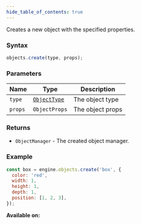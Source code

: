 ```yaml
---
hide_table_of_contents: true
---
```



Creates a new object with the specified properties.

### Syntax

```js
objects.create(type, props);
```

### Parameters

| Name    | Type                                  | Description      |
| ------- | ------------------------------------- | ---------------- |
| `type`  | [`ObjectType`](/sdk/types/ObjectType) | The object type  |
| `props` | `ObjectProps`                         | The object props |

### Returns

- `ObjectManager` - The created object manager.

### Example

```js
const box = engine.objects.create('box', {
  color: 'red',
  width: 1,
  height: 1,
  depth: 1,
  position: [1, 2, 3],
});
```

**Available on:** <ClientTag /> <ServerTag />
